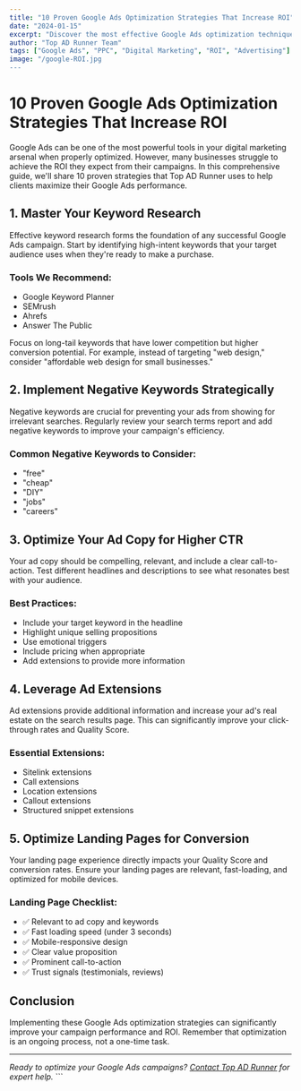 ```yaml
---
title: "10 Proven Google Ads Optimization Strategies That Increase ROI"
date: "2024-01-15"
excerpt: "Discover the most effective Google Ads optimization techniques that successful businesses use to maximize their return on investment and drive qualified traffic."
author: "Top AD Runner Team"
tags: ["Google Ads", "PPC", "Digital Marketing", "ROI", "Advertising"]
image: "/google-ROI.jpg
---
```


# 10 Proven Google Ads Optimization Strategies That Increase ROI

Google Ads can be one of the most powerful tools in your digital marketing arsenal when properly optimized. However, many businesses struggle to achieve the ROI they expect from their campaigns. In this comprehensive guide, we'll share 10 proven strategies that Top AD Runner uses to help clients maximize their Google Ads performance.

## 1. Master Your Keyword Research

Effective keyword research forms the foundation of any successful Google Ads campaign. Start by identifying high-intent keywords that your target audience uses when they're ready to make a purchase.

### Tools We Recommend:

- Google Keyword Planner
- SEMrush
- Ahrefs
- Answer The Public

Focus on long-tail keywords that have lower competition but higher conversion potential. For example, instead of targeting "web design," consider "affordable web design for small businesses."

## 2. Implement Negative Keywords Strategically

Negative keywords are crucial for preventing your ads from showing for irrelevant searches. Regularly review your search terms report and add negative keywords to improve your campaign's efficiency.

### Common Negative Keywords to Consider:

- "free"
- "cheap"
- "DIY"
- "jobs"
- "careers"

## 3. Optimize Your Ad Copy for Higher CTR

Your ad copy should be compelling, relevant, and include a clear call-to-action. Test different headlines and descriptions to see what resonates best with your audience.

### Best Practices:

- Include your target keyword in the headline
- Highlight unique selling propositions
- Use emotional triggers
- Include pricing when appropriate
- Add extensions to provide more information

## 4. Leverage Ad Extensions

Ad extensions provide additional information and increase your ad's real estate on the search results page. This can significantly improve your click-through rates and Quality Score.

### Essential Extensions:

- Sitelink extensions
- Call extensions
- Location extensions
- Callout extensions
- Structured snippet extensions

## 5. Optimize Landing Pages for Conversion

Your landing page experience directly impacts your Quality Score and conversion rates. Ensure your landing pages are relevant, fast-loading, and optimized for mobile devices.

### Landing Page Checklist:

- ✅ Relevant to ad copy and keywords
- ✅ Fast loading speed (under 3 seconds)
- ✅ Mobile-responsive design
- ✅ Clear value proposition
- ✅ Prominent call-to-action
- ✅ Trust signals (testimonials, reviews)

## Conclusion

Implementing these Google Ads optimization strategies can significantly improve your campaign performance and ROI. Remember that optimization is an ongoing process, not a one-time task.

---

_Ready to optimize your Google Ads campaigns? [Contact Top AD Runner](/contact?utm_source=blog&utm_medium=cta&utm_campaign=google_ads_post) for expert help._
\`\`\`
